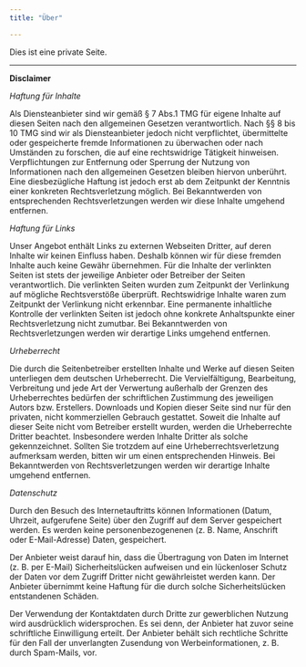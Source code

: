 ```yaml
---
title: "Über"

---
```



Dies ist eine private Seite.

----  

__Disclaimer__

_Haftung für Inhalte_

Als Diensteanbieter sind wir gemäß § 7 Abs.1 TMG für eigene Inhalte auf diesen Seiten nach den allgemeinen Gesetzen verantwortlich. Nach §§ 8 bis 10 TMG sind wir als Diensteanbieter jedoch nicht verpflichtet, übermittelte oder gespeicherte fremde Informationen zu überwachen oder nach Umständen zu forschen, die auf eine rechtswidrige Tätigkeit hinweisen. Verpflichtungen zur Entfernung oder Sperrung der Nutzung von Informationen nach den allgemeinen Gesetzen bleiben hiervon unberührt. Eine diesbezügliche Haftung ist jedoch erst ab dem Zeitpunkt der Kenntnis einer konkreten Rechtsverletzung möglich. Bei Bekanntwerden von entsprechenden Rechtsverletzungen werden wir diese Inhalte umgehend entfernen.

_Haftung für Links_

Unser Angebot enthält Links zu externen Webseiten Dritter, auf deren Inhalte wir keinen Einfluss haben. Deshalb können wir für diese fremden Inhalte auch keine Gewähr übernehmen. Für die Inhalte der verlinkten Seiten ist stets der jeweilige Anbieter oder Betreiber der Seiten verantwortlich. Die verlinkten Seiten wurden zum Zeitpunkt der Verlinkung auf mögliche Rechtsverstöße überprüft. Rechtswidrige Inhalte waren zum Zeitpunkt der Verlinkung nicht erkennbar. Eine permanente inhaltliche Kontrolle der verlinkten Seiten ist jedoch ohne konkrete Anhaltspunkte einer Rechtsverletzung nicht zumutbar. Bei Bekanntwerden von Rechtsverletzungen werden wir derartige Links umgehend entfernen.

_Urheberrecht_

Die durch die Seitenbetreiber erstellten Inhalte und Werke auf diesen Seiten unterliegen dem deutschen Urheberrecht. Die Vervielfältigung, Bearbeitung, Verbreitung und jede Art der Verwertung außerhalb der Grenzen des Urheberrechtes bedürfen der schriftlichen Zustimmung des jeweiligen Autors bzw. Erstellers. Downloads und Kopien dieser Seite sind nur für den privaten, nicht kommerziellen Gebrauch gestattet. Soweit die Inhalte auf dieser Seite nicht vom Betreiber erstellt wurden, werden die Urheberrechte Dritter beachtet. Insbesondere werden Inhalte Dritter als solche gekennzeichnet. Sollten Sie trotzdem auf eine Urheberrechtsverletzung aufmerksam werden, bitten wir um einen entsprechenden Hinweis. Bei Bekanntwerden von Rechtsverletzungen werden wir derartige Inhalte umgehend entfernen.

_Datenschutz_  

Durch den Besuch des Internetauftritts können Informationen (Datum, Uhrzeit, aufgerufene Seite) über den Zugriff auf dem Server gespeichert werden. Es werden keine personenbezogenenen (z. B. Name, Anschrift oder E-Mail-Adresse) Daten, gespeichert.

Der Anbieter weist darauf hin, dass die Übertragung von Daten im Internet (z. B. per E-Mail) Sicherheitslücken aufweisen und ein lückenloser Schutz der Daten vor dem Zugriff Dritter nicht gewährleistet werden kann. Der Anbieter übernimmt keine Haftung für die durch solche Sicherheitslücken entstandenen Schäden.

Der Verwendung der Kontaktdaten durch Dritte zur gewerblichen Nutzung wird ausdrücklich widersprochen. Es sei denn, der Anbieter hat zuvor seine schriftliche Einwilligung erteilt.
Der Anbieter behält sich rechtliche Schritte für den Fall der unverlangten Zusendung von Werbeinformationen, z. B. durch Spam-Mails, vor.  
